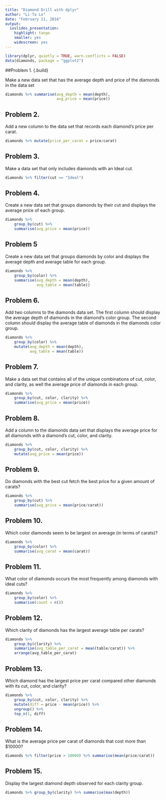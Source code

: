 ```yaml
---
title: "Diamond Drill with dplyr"
author: "Li-Ta Lo"
date: "February 11, 2016"
output: 
  ioslides_presentation: 
    highlight: tango
    smaller: yes
    widescreen: yes
---
```


```r
library(dplyr, quietly = TRUE, warn.conflicts = FALSE)
data(diamonds, package = "ggplot2")
```

##Problem 1. {.build}

Make a new data set that has the average depth and price of the diamonds in the data set

```r
diamonds %>% summarise(avg_depth = mean(depth),
                       avg_price = mean(price))
```

## Problem 2. {.build}

Add a new column to the data set that records each diamond's price per carat.

```r
diamonds %>% mutate(price_per_carat = price/carat)
```

## Problem 3. {.build}

Make a data set that only includes diamonds with an Ideal cut.

```r
diamonds %>% filter(cut == "Ideal")
```

## Problem 4. {.build}

Create a new data set that groups diamonds by their cut and displays the average
price of each group.

```r
diamonds %>%
    group_by(cut) %>%
    summarise(avg_price = mean(price))
```

## Problem 5 {.build}

Create a new data set that groups diamonds by color and displays the average
depth and average table for each group.

```r
diamonds %>%
    group_by(color) %>%
    summarise(avg_depth = mean(depth),
              avg_table = mean(table))
```

## Problem 6. {.build}

Add two columns to the diamonds data set. The first column should display the
average depth of diamonds in the diamond's color group. The second column should
display the average table of diamonds in the diamonds color group.

```r
diamonds %>%
    group_by(color) %>%
    mutate(avg_depth = mean(depth),
           avg_table = mean(table))
```

## Problem 7. {.build}

Make a data set that contains all of the unique combinations of cut, color, and
clarity, as well the average price of diamonds in each group.

```r
diamonds %>%
    group_by(cut, color, clarity) %>%
    summarise(avg_price = mean(price))
```

## Problem 8. {.build}

Add a column to the diamonds data set that displays the average price for all
diamonds with a diamond's cut, color, and clarity. 

```r
diamonds %>%
    group_by(cut, color, clarity) %>%
    mutate(avg_price = mean(price))
```

## Problem 9. {.build}

Do diamonds with the best cut fetch the best price for a given amount of carats?

```r
diamonds %>%
    group_by(cut) %>%
    summarise(avg_price = mean(price/carat))
```

## Problem 10. {.build}

Which color diamonds seem to be largest on average (in terms of carats)?

```r
diamonds %>%
    group_by(color) %>%
    summarise(avg_carat = mean(carat))
```

## Problem 11. {.build}

What color of diamonds occurs the most frequently among diamonds with ideal cuts?

```r
diamonds %>%
    group_by(color) %>%
    summarise(count = n())
```

## Problem 12. {.build}

Which clarity of diamonds has the largest average table per carats?

```r
diamonds %>%
    group_by(clarity) %>%
    summarise(avg_table_per_carat = mean(table/carat)) %>%
    arrange(avg_table_per_carat)
```

## Problem 13. {.build}

Which diamond has the largest price per carat compared other diamonds with its
cut, color, and clarity?

```r
diamonds %>%
    group_by(cut, color, clarity) %>%
    mutate(diff = price - mean(price)) %>%
    ungroup() %>%
    top_n(1, diff)
```

## Problem 14. {.build}

What is the average price per carat of diamonds that cost more than $10000?

```r
diamonds %>% filter(price > 10000) %>% summarise(mean(price/carat))
```

## Problem 15. {.build}

Display the largest diamond depth observed for each clarity group.

```r
diamonds %>% group_by(clarity) %>% summarise(max(depth))
```
